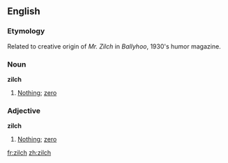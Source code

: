 ==English==
===Etymology===
Related to creative origin of ''Mr. Zilch'' in ''Ballyhoo'', 1930's humor magazine.

===Noun===
'''zilch'''

# [[Nothing]]; [[zero]]

===Adjective===
'''zilch'''

# [[Nothing]]; [[zero]]

[[fr:zilch]]
[[zh:zilch]]